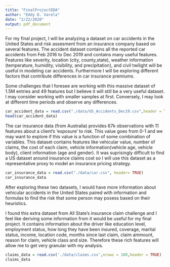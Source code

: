 ```yaml
---
title: "FinalProjectEDA"
author: "Eddy D. Varela"
date: "2/22/2020"
output: pdf_document
---
```


For my final project, I will be analyzing a dataset on car accidents in the United States and risk assesment from an insurance company based on several features. The accident dataset contains all the reported car accidents from Feb 2016 to Dec 2019 and contains many useful features. Features like severity, location (city, county,state), weather information (temperature, humidity, visibility, and precipitation), and civil twilight will be useful in modeling car accidents. Furthermore I will be exploring different factors that contribute differences in car insurance premiums.

Some challenges that I foresee are working with this massive dataset of 1.5M entries and 49 features but I believe it will still be a very useful dataset. I may consider working with smaller samples at first. Conversely, I may look at different time periods and observe any differences.
```r
car_accident_data = read.csv("./data/US_Accidents_Dec19.csv",header = TRUE, nrows = 1000)
head(car_accident_data)

```

The car insurance data (from Australia) provides 67k observations with 11 features about a client's 'exposure' to risk. This value goes from 0-1 and we may want to explore if this value is a function of some combination of variables. This dataset contains features like vehicular value, number of claims, the cost of each claim, vehicle information(vehicle age, vehicle body), client information (age and gender). It was suprisingly difficult to find a US dataset around insurance claims cost so I will use this dataset as a representative proxy to model an insurance pricing strategy.
```r
car_insurance_data = read.csv("./data/car.csv", header= TRUE)
car_insurance_data

```

After exploring these two datasets, I would have more information about vehicular accidents in the United States paired with information and formulas to find the risk that some person may posess based on their heuristics. 


I found this extra dataset from All State's insurance claim challenge and I feel like deriving some information from it would be useful for my final project. It contains information about the driver like education level, employment status, how long they have been insured, coverage, marital status, income, location code, months since last claim, claim ammount, reason for claim, vehicle class and size. Therefore these rich features will allow me to get very granular with my analysis.
```r
claims_data = read.csv('./data/claims.csv',nrows = 100,header = TRUE)
claims_data
```

